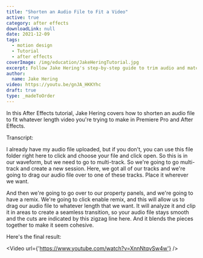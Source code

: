 ```yaml
---
title: "Shorten an Audio File to Fit a Video"
active: true
category: after effects
downloadLink: null
date: 2021-12-09
tags:
  - motion design
  - Tutorial
  - after effects
coverImage: /img/education/JakeHeringTutorial.jpg
excerpt: Follow Jake Hering's step-by-step guide to trim audio and match it to your video length using After Effects and Premiere Pro.
author:
  name: Jake Hering
video: https://youtu.be/gnJA_HKKYhc
draft: true
type: _madeToOrder
---
```


In this After Effects tutorial, Jake Hering covers how to shorten an audio file to fit whatever length video you're trying to make in Premiere Pro and After Effects.

Transcript:

I already have my audio file uploaded, but if you don't, you can use this file folder right here to click and choose your file and click open. So this is in our waveform, but we need to go to multi-track. So we're going to go multi-track and create a new session. Here, we got all of our tracks and we're going to drag our audio file over to one of these tracks. Place it wherever we want.

And then we're going to go over to our property panels, and we're going to have a remix. We're going to click enable remix, and this will allow us to drag our audio file to whatever length that we want. It will analyze it and clip it in areas to create a seamless transition, so your audio file stays smooth and the cuts are indicated by this zigzag line here. And it blends the pieces together to make it seem cohesive.

Here's the final result:

<Video url={'https://www.youtube.com/watch?v=XnnNtqvSw4w'} />
